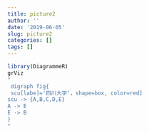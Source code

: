 ```yaml
---
title: picture2
author: ''
date: '2019-06-05'
slug: picture2
categories: []
tags: []
---
```

```r
library(DiagrammeR)
grViz
"
 digraph fig{
 scu[labe]='四川大学‘，shape=box, color=red]
scu -> {A,B,C,D,E}
A -> E
E -> B
}
"
```
